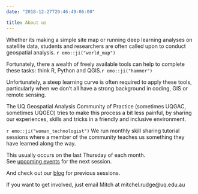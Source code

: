 ```yaml
---
date: "2018-12-27T20:46:49-06:00"

title: About us
---
```


Whether its making a simple site map or running deep learning analyses on satellite data, students and researchers are often called upon to conduct geospatial analysis. `r emo::ji("world_map")`  

Fortunately, there a wealth of freely available tools can help to complete these tasks: think R, Python and QGIS.`r emo::ji("hammer")`    

Unfortunately, a steep learning curve is often required to apply these tools, particularly when we don't all have a strong background in coding, GIS or remote sensing.  

The UQ Geospatial Analysis Community of Practice (sometimes UQGAC, sometimes UQGEO) tries to make this process a bit less painful, by sharing  our experiences, skills and tricks in a friendly and inclusive environment.    

`r emo::ji("woman_technologist")` We run monthly skill sharing tutorial sessions where a member of the community teaches us something they have learned along the way. 

This usually occurs on the last Thursday of each month.  
See [upcoming events](/upcoming-events/) for the next session. 

And check out our [blog](/post/) for previous sessions.  


If you want to get involved, just email Mitch at mitchel.rudge@uq.edu.au




